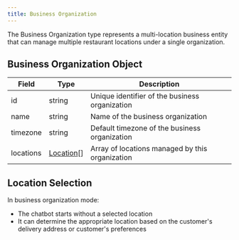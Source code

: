 ```yaml
---
title: Business Organization
---
```


The Business Organization type represents a multi-location business entity that can manage multiple restaurant locations under a single organization.

## Business Organization Object

| Field     | Type                                               | Description                                     |
| --------- | -------------------------------------------------- | ----------------------------------------------- |
| id        | string                                             | Unique identifier of the business organization  |
| name      | string                                             | Name of the business organization               |
| timezone  | string                                             | Default timezone of the business organization   |
| locations | [Location](/chatbot/types/location/introduction)[] | Array of locations managed by this organization |

## Location Selection

In business organization mode:

- The chatbot starts without a selected location
- It can determine the appropriate location based on the customer's delivery address or customer's preferences
